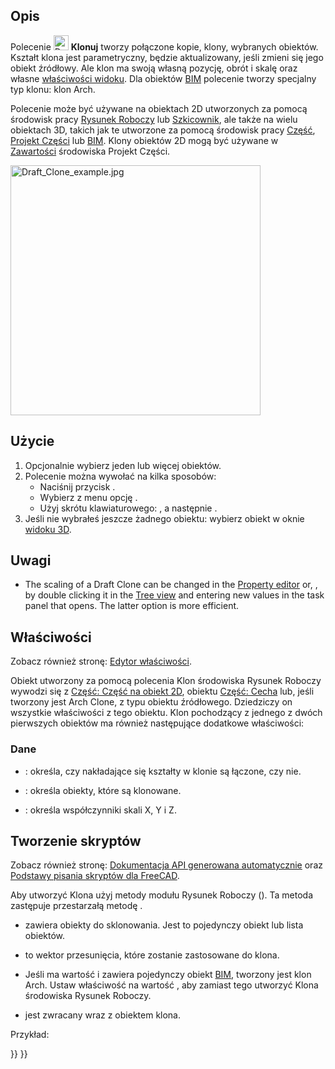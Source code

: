 <languages/>

{{Docnav/pl
|[[Draft_Stretch/pl|Rozciągnij]]
|[[Draft_OrthoArray/pl|Szyk ortogonalny]]
|[[Draft_Workbench/pl|środowisko pracy Rysunek Roboczy]]
|IconL=Draft_Stretch.svg
|IconR=Draft_OrthoArray.svg
|IconC=Workbench_Draft.svg
}}

{{GuiCommand/pl
|Name=Draft Clone
|Name/pl=Draft: Klonuj
|MenuLocation=Modyfikacja → Klonuj
|Workbenches=[[Draft_Workbench/pl|Rysunek Roboczy]]
|Shortcut={{KEY|C}} {{KEY|L}}
|SeeAlso=[[Draft_Scale/pl|Skaluj]]
}}

<span id="Description"></span>
==Opis== 

Polecenie [[Image:Draft_Clone.svg|24px]] '''Klonuj''' tworzy połączone kopie, klony, wybranych obiektów. Kształt klona jest parametryczny, będzie aktualizowany, jeśli zmieni się jego obiekt źródłowy. Ale klon ma swoją własną pozycję, obrót i skalę oraz własne [[Property_editor/pl|właściwości widoku]]. Dla obiektów [[BIM_Workbench/pl|BIM]] polecenie tworzy specjalny typ klonu: klon Arch.

Polecenie może być używane na obiektach 2D utworzonych za pomocą środowisk pracy [[Draft_Workbench/pl|Rysunek Roboczy]] lub [[Sketcher_Workbench/pl|Szkicownik]], ale także na wielu obiektach 3D, takich jak te utworzone za pomocą środowisk pracy [[Part_Workbench/pl|Część]], [[PartDesign_Workbench/pl|Projekt Części]] lub [[BIM_Workbench/pl|BIM]]. Klony obiektów 2D mogą być używane w [[PartDesign_Body/pl|Zawartości]] środowiska Projekt Części.

[[Image:Draft_Clone_example.jpg|400px]]
{{Caption|Klon obok obiektu źródłowego.}}

<span id="Usage"></span>
==Użycie== 

# Opcjonalnie wybierz jeden lub więcej obiektów.
# Polecenie można wywołać na kilka sposobów:
#* Naciśnij przycisk {{Button|[[Image:Draft_Clone.svg|16px]] '''Klonuj'''}}.
#* Wybierz z menu opcję {{MenuCommand|Modyfikacja → [[Image:Draft_Clone.svg|16px]] Klonuj}}.
#* Użyj skrótu klawiaturowego: {{KEY|C}}, a następnie {{KEY|L}}.
# Jeśli nie wybrałeś jeszcze żadnego obiektu: wybierz obiekt w oknie [[3D_view/pl|widoku 3D]].

<span id="Notes"></span>
==Uwagi==

* The scaling of a Draft Clone can be changed in the [[Property_editor|Property editor]] or, {{Version|1.1}}, by double clicking it in the [[Tree_view|Tree view]] and entering new values in the task panel that opens. The latter option is more efficient.

<span id="Properties"></span>
==Właściwości==

Zobacz również stronę: [[Property_editor/pl|Edytor właściwości]].

Obiekt utworzony za pomocą polecenia Klon środowiska Rysunek Roboczy wywodzi się z [[Part_Part2DObject/pl|Część: Część na obiekt 2D]], obiektu [[Part_Feature/pl|Część: Cecha]] lub, jeśli tworzony jest Arch Clone, z typu obiektu źródłowego. Dziedziczy on wszystkie właściwości z tego obiektu. Klon pochodzący z jednego z dwóch pierwszych obiektów ma również następujące dodatkowe właściwości:

<span id="Data"></span>
===Dane===

{{TitleProperty|Rysunek Roboczy}}

* {{PropertyData|Połącz|Bool}}: określa, czy nakładające się kształty w klonie są łączone, czy nie.
* {{PropertyData|Obiekty|LinkListGlobal}}: określa obiekty, które są klonowane.
* {{PropertyData|Skala|Vector}}: określa współczynniki skali X, Y i Z.

<span id="Scripting"></span>
==Tworzenie skryptów==

Zobacz również stronę: [https://freecad.github.io/SourceDoc/ Dokumentacja API generowana automatycznie] oraz [[FreeCAD_Scripting_Basics/pl|Podstawy pisania skryptów dla FreeCAD]].

Aby utworzyć Klona użyj metody {{incode|make_clone}} modułu Rysunek Roboczy ({{Version/pl|0.19}}). Ta metoda zastępuje przestarzałą metodę {{incode|clone}}.

{{Code|code=
cloned_object = make_clone(obj, delta=None, forcedraft=False)
}}

* {{incode|obj}} zawiera obiekty do sklonowania. Jest to pojedynczy obiekt lub lista obiektów.
* {{incode|delta}} to wektor przesunięcia, które zostanie zastosowane do klona.
* Jeśli {{incode|forcedraft}} ma wartość {{False/pl}} i {{incode|obj}} zawiera pojedynczy obiekt [[BIM_Workbench/pl|BIM]], tworzony jest klon Arch. Ustaw właściwość {{incode|forcedraft}} na wartość {{True/pl}}, aby zamiast tego utworzyć Klona środowiska Rysunek Roboczy.
* {{incode|cloned_object}} jest zwracany wraz z obiektem klona.

Przykład:

{{Code|code=
import FreeCAD as App
import Draft

doc = App.newDocument()

place = App.Placement(App.Vector(1000, 0, 0), App.Rotation())
polygon1 = Draft.make_polygon(3, 750)
polygon2 = Draft.make_polygon(5, 750, placement=place)

vector = App.Vector(2600, 500, 0)
cloned_object = Draft.clone([polygon1, polygon2], delta=vector)

cloned_object.Fuse = True

doc.recompute()
}}


{{Docnav/pl
|[[Draft_Stretch/pl|Rozciągnij]]
|[[Draft_OrthoArray/pl|Szyk ortogonalny]]
|[[Draft_Workbench/pl|środowisko pracy Rysunek Roboczy]]
|IconL=Draft_Stretch.svg
|IconR=Draft_OrthoArray.svg
|IconC=Workbench_Draft.svg
}}

{{Draft Tools navi{{#translation:}}}}
{{Userdocnavi{{#translation:}}}}